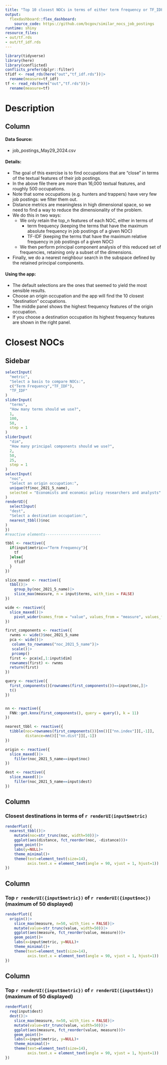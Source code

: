 ```yaml
---
title: "Top 10 closest NOCs in terms of either term frequency or TF_IDF"
output: 
  flexdashboard::flex_dashboard:
    source_code: https://github.com/bcgov/similar_nocs_job_postings
runtime: shiny
resource_files:
- out/tf.rds
- out/tf_idf.rds
---
```


```r
library(tidyverse)
library(here)
library(conflicted)
conflicts_prefer(dplyr::filter)
tfidf <- read_rds(here("out","tf_idf.rds"))|>
  rename(measure=tf_idf)
tf <- read_rds(here("out","tf.rds"))|>
  rename(measure=tf)
```

Description
=================================================

Column
-----------------------------------------------

#### Data Source:

-   job_postings_May29_2024.csv

#### Details:

-   The goal of this exercise is to find occupations that are "close" in terms of the textual features of their job postings. 
-   In the above file there are more than 16,000 textual features, and roughly 500 occupations. 
-   Note that some occupations (e.g. hunters and trappers) have very few job postings: we filter them out.
-   Distance metrics are meaningless in high dimensional space, so we need to find a way to reduce the dimensionality of the problem. 
-   We do this in two ways:
      -   We only retain the top_n features of each NOC, either in terms of 
          -   term frequency (keeping the terms that have the maximum absolute frequency in job postings of a given NOC)
          -   TF-IDF (keeping the terms that have the maximum relative frequency in job postings of a given NOC) 
    -   We then perform principal component analysis of this reduced set of frequencies, retaining only a subset of the dimensions.
  -   Finally, we do a nearest neighbour search in the subspace defined by the retained principal components. 
  
#### Using the app:

-   The default selections are the ones that seemed to yield the most sensible results.
-   Choose an origin occupation and the app will find the 10 closest "destination" occupations.
-   The middle panel shows the highest frequency features of the origin occupation.
-   If you choose a destination occupation its highest frequency features are shown in the right panel.
   




Closest NOCs 
===============================================

Sidebar {.sidebar}
--------------------------------------------

```r
selectInput(
  "metric",
  "Select a basis to compare NOCs:",
  c("Term Frequency","TF_IDF"),
  "TF_IDF"
) 
sliderInput(
  "terms",
  "How many terms should we use?",
  1,
  100,
  50,
  step = 1
)
sliderInput(
  "dim",
  "How many principal components should we use?",
  2,
  50,
  25,
  step = 1
)
selectInput(
  "noc",
  "Select an origin occupation:",
  unique(tf$noc_2021_5_name),
  selected = "Economists and economic policy researchers and analysts"
) 
renderUI({
  selectInput(
  "dest",
  "Select a destination occupation:",
  nearest_tbbl()$noc
)
})
#reactive elements-------------------------

tbbl <- reactive({
  if(input$metric=="Term Frequency"){
    tf
  }else{
    tfidf
  }
})

slice_maxed <- reactive({
  tbbl()|>
    group_by(noc_2021_5_name)|>
    slice_max(measure, n = input$terms, with_ties = FALSE)
})

wide <- reactive({
  slice_maxed()|>
    pivot_wider(names_from = "value", values_from = "measure", values_fill = 0)
})

first_components <- reactive({
  rwnms <- wide()$noc_2021_5_name
  pca <- wide()|>
   column_to_rownames("noc_2021_5_name")|>
   scale()|>
   prcomp()
  first <- pca$x[,1:input$dim]
  rownames(first) <- rwnms
  return(first)
})

query <- reactive({
  first_components()[rownames(first_components())==input$noc,]|>
  t()
})


nn <- reactive({
  FNN::get.knnx(first_components(), query = query(), k = 11)
})

nearest_tbbl <- reactive({
  tibble(noc=rownames(first_components())[nn()[["nn.index"]][,-1]],
         distance=nn()[["nn.dist"]][,-1])
})

origin <- reactive({
  slice_maxed()|>
    filter(noc_2021_5_name==input$noc)
})

dest <- reactive({
  slice_maxed()|>
    filter(noc_2021_5_name==input$dest)
})
```

Column
-------------------------------------
    
### Closest destinations in terms of `r renderUI(input$metric)`
    
```r
renderPlot({
  nearest_tbbl()|>
    mutate(noc=str_trunc(noc, width=50))|>
    ggplot(aes(distance, fct_reorder(noc, -distance)))+
    geom_point()+
    labs(y=NULL)+
    theme_minimal()+
    theme(text=element_text(size=14),
          axis.text.x = element_text(angle = 90, vjust = 1, hjust=1))
})
```

 
Column
-------------------------------------
    
### Top `r renderUI({input$metric})` of `r renderUI({input$noc})` (maximum of 50 displayed)
    
```r
renderPlot({
  origin()|>
    slice_max(measure, n=50, with_ties = FALSE)|>
    mutate(value=str_trunc(value, width=50))|>
    ggplot(aes(measure, fct_reorder(value, measure)))+
    geom_point()+
    labs(x=input$metric, y=NULL)+
    theme_minimal()+
    theme(text=element_text(size=14),
          axis.text.x = element_text(angle = 90, vjust = 1, hjust=1))
})
```
    
Column
-------------------------------------

### Top `r renderUI({input$metric})` of `r renderUI({input$dest})` (maximum of 50 displayed)

```r
renderPlot({
  req(input$dest)
  dest()|>
    slice_max(measure, n=50, with_ties = FALSE)|>
    mutate(value=str_trunc(value, width=50))|>
    ggplot(aes(measure, fct_reorder(value, measure)))+
    geom_point()+
    labs(x=input$metric, y=NULL)+
    theme_minimal()+
    theme(text=element_text(size=14),
          axis.text.x = element_text(angle = 90, vjust = 1, hjust=1))
})


```


